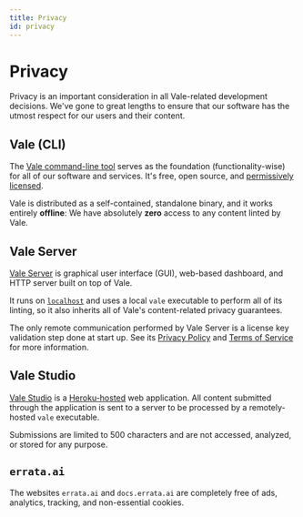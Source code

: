 ```yaml
---
title: Privacy
id: privacy
---
```


# Privacy

Privacy is an important consideration in all Vale-related development decisions. We've gone to great lengths to ensure that our software has the utmost respect for our users and their content.

## Vale (CLI)

The [Vale command-line tool][1] serves as the foundation (functionality-wise) for all of our software and services. It's free, open source, and [permissively licensed][2].

Vale is distributed as a self-contained, standalone binary, and it works entirely **offline**: We have absolutely **zero** access to any content linted by Vale.

## Vale Server

[Vale Server][3] is graphical user interface (GUI), web-based dashboard, and HTTP server built on top of Vale.

It runs on [`localhost`][4] and uses a local `vale` executable to perform all of its linting, so it also inherits all of Vale's content-related privacy guarantees.

The only remote communication performed by Vale Server is a license key validation step done at start up. See its [Privacy Policy][6] and [Terms of Service][7] for more information.

## Vale Studio

[Vale Studio][5] is a [Heroku-hosted][8] web application. All content submitted through the application is sent to a server to be processed by a remotely-hosted `vale` executable.

Submissions are limited to 500 characters and are not accessed, analyzed, or stored for any purpose.

## `errata.ai`

The websites `errata.ai` and `docs.errata.ai` are completely free of ads, analytics, tracking, and
non-essential cookies.

[1]: https://github.com/errata-ai/vale
[2]: https://github.com/errata-ai/vale/blob/v2/LICENSE
[3]: https://errata.ai/vale-server/
[4]: https://en.wikipedia.org/wiki/Localhost
[5]: https://vale-studio.errata.ai/
[6]: https://errata.ai/vale-server/privacy/
[7]: https://errata.ai/vale-server/terms/
[8]: https://www.heroku.com/
[9]: https://github.blog/2020-12-17-no-cookie-for-you/